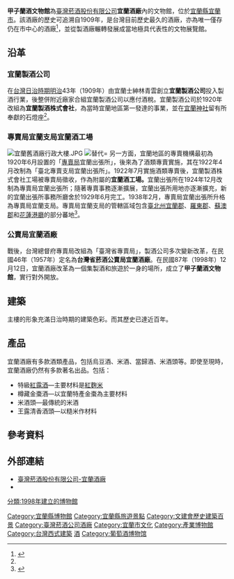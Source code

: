 {{Infobox retail market
| retail_market_name = 甲子蘭酒文物館
| image              = [[File:_Yilan-Chai_Chi_Lan_Liguor_Museum.jpg|220px]]
| image_width        = 
| caption            = 
| location           = {{ROC-TW}}<br />[[宜蘭縣|宜蘭縣]][[宜蘭市|宜蘭市]][[舊城西路|舊城西路]]3號<br />服務專線：(03)932-1517<br />本廠總機：(03)935-5526#453或461
| coordinates        = 
| address            = 
| opening_date       = {{Start date and age|1909}}
| closing_date       = 
| developer          = 
| manager            = 
| owner              = [[臺灣菸酒公司|臺灣菸酒公司]]
| architect          = 
| environment_type   = 
| goods_sold         = 特級[[紅露酒|紅露酒]]<br />樽藏金棗酒<br />米酒頭<br />王露清香酒頭
| normal_market_days = 
| number_of_tenants  = 
| floor_area         = 
| parking            = 
| website            = https://event.ttl.com.tw/yl/index.aspx
| belowstyle         = 
| footnotes          = 開放時間：<br />每日上午八時至下午五時開放觀光，除除夕外，全年無休
}}{{coord|24.757100|N|121.749210|E|scale:10000|display=title}}'''甲子蘭酒文物館'''為[[臺灣菸酒股份有限公司|臺灣菸酒股份有限公司]]'''宜蘭酒廠'''內的文物館，位於[[宜蘭縣|宜蘭縣]][[宜蘭市|宜蘭市]]。該酒廠的歷史可追溯自1909年，是台灣目前歷史最久的酒廠，亦為唯一僅存仍在市中心的酒廠<ref name=":0">{{Cite web|title=今日酒廠|url=https://event.ttl.com.tw/yl/about/01main.aspx?cateid=23|accessdate=|author=|date=|format=|publisher=台灣菸酒股份有限公司宜蘭酒廠|language=|archive-date=2021-02-17|archive-url=https://web.archive.org/web/20210217004939/https://event.ttl.com.tw/yl/about/01main.aspx?cateid=23|dead-url=no}}</ref>，並從製酒廠輾轉發展成當地極具代表性的文物展覽館。

==沿革==

=== 宜蘭製酒公司 ===
在[[台灣日治時期|台灣日治時期]][[明治|明治]]43年（1909年）由宜蘭士紳林青雲創立'''宜蘭製酒公司'''投入製酒行業，後整併附近廠家合組宜蘭製酒公司以應付酒稅。宜蘭製酒公司於1920年改組為'''宜蘭製酒株式會社'''，為當時宜蘭地區第一發達的事業，並在[[宜蘭神社|宜蘭神社]]留有所奉獻的石燈座<ref name=":0" />。

=== 專賣局宜蘭支局宜蘭酒工場 ===
[[File:宜蘭舊酒廠行政大樓.JPG|thumb]]
[[File:專賣局宜蘭支局建物配置計畫.jpg|替代=]]
另一方面，宜蘭地區的專賣機構最初為1920年6月設置的「[[專賣局|專賣局]]宜蘭出張所」，後來為了酒類專賣實施，其在1922年4月改制為「臺北專賣支局宜蘭出張所」。1922年7月實施酒類專賣後，宜蘭製酒株式會社工場被專賣局徵收，作為附屬的'''宜蘭酒工場。'''宜蘭出張所在1924年12月改制為專賣局宜蘭出張所；隨著專賣事務逐漸擴展，宜蘭出張所用地亦逐漸擴充，新的宜蘭出張所事務所廳舍於1929年6月完工。1938年2月，專賣局宜蘭出張所升格為專賣局宜蘭支局。專賣局宜蘭支局的管轄區域包含[[臺北州|臺北州]][[宜蘭郡|宜蘭郡]]、[[羅東郡|羅東郡]]、[[蘇澳郡|蘇澳郡]]和[[花蓮港廳|花蓮港廳]]的部分蕃地<ref>{{Cite web|title=事業概況書 宜蘭支局|url=http://ds3.th.gov.tw/ds3/app001/list3.php?ID1=00107138001|accessdate=|author=|date=1941-03|format=|publisher=專賣局宜蘭支局|language=}}{{Dead link}}</ref>。

=== 公賣局宜蘭酒廠 ===
戰後，台灣總督府專賣局改組為「臺灣省專賣局」，製酒公司多次變新改革，在民國46年（1957年）定名為'''台灣省菸酒公賣局宜蘭酒廠'''。在民國87年（1998年）12月12日，宜蘭酒廠改革為一個集製酒和旅遊於一身的場所，成立了'''甲子蘭酒文物館'''，實行對外開放。

==建築==
主樓的形象充滿日治時期的建築色彩。而其歷史已達近百年。

==產品==
宜蘭酒廠有多款酒類產品，包括烏豆酒、米酒、當歸酒、米酒頭等。即使至現時，宜蘭酒廠仍然有多款著名出品。包括：

*特級[[紅露酒|紅露酒]]—主要材料是[[紅麴米|紅麴米]]
*樽藏金棗酒—以宜蘭特產金棗為主要材料
*米酒頭—最傳統的米酒
*王露清香酒頭—以糙米作材料

== 參考資料 ==
<references />

==外部連結==
*[https://event.ttl.com.tw/yl/index.aspx 臺灣菸酒股份有限公司-宜蘭酒廠] {{Wayback|url=https://event.ttl.com.tw/yl/index.aspx |date=20210310074055 }} 
*{{facebook|TTLYilanDistillery|宜蘭觀光酒廠}}

{{臺灣歷史建築百景}}

[[Category:宜蘭縣博物館|Category:宜蘭縣博物館]]
[[Category:宜蘭縣旅遊景點|Category:宜蘭縣旅遊景點]]
[[Category:文建會歷史建築百景|Category:文建會歷史建築百景]]
[[Category:臺灣菸酒公司酒廠|Category:臺灣菸酒公司酒廠]]
[[Category:宜蘭市文化|Category:宜蘭市文化]]
[[Category:產業博物館|Category:產業博物館]]
[[Category:台灣西式建築|Category:台灣西式建築]]
[[Category:台灣日治時期產業建築|酒]]
[[Category:葡萄酒博物馆|Category:葡萄酒博物馆]]
[[分類:1998年建立的博物館|分類:1998年建立的博物館]]